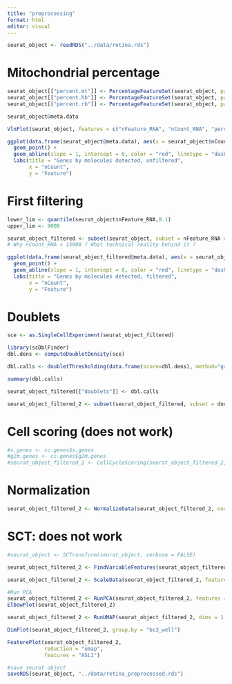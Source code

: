 ```yaml
---
title: "preprocessing"
format: html
editor: visual
---
```


```r
seurat_object <- readRDS("../data/retina.rds")
```

# Mitochondrial percentage

```r
seurat_object[["percent.mt"]] <- PercentageFeatureSet(seurat_object, pattern = "^MT")
seurat_object[["percent.hb"]] <- PercentageFeatureSet(seurat_object, pattern = "^HB")
seurat_object[["percent.rb"]] <- PercentageFeatureSet(seurat_object, pattern = "^RP[SL]")

seurat_object@meta.data

VlnPlot(seurat_object, features = c("nFeature_RNA", "nCount_RNA", "percent.mt","percent.hb","percent.rb"), ncol = 5)

ggplot(data.frame(seurat_object@meta.data), aes(x = seurat_object$nCount_RNA, y = seurat_object$nFeature_RNA)) +
  geom_point() +
  geom_abline(slope = 1, intercept = 0, color = "red", linetype = "dashed") +
  labs(title = "Genes by molecules detected, unfiltered",
       x = "nCount",
       y = "Feature")


```

# First filtering

```r
lower_lim <- quantile(seurat_object$nFeature_RNA,0.1)
upper_lim <- 9000

seurat_object_filtered <- subset(seurat_object, subset = nFeature_RNA > lower_lim & nFeature_RNA < upper_lim & percent.mt < 10) # & nCount_RNA < 15000
# Why nCount_RNA < 15000 ? What technical reality behind it ?

ggplot(data.frame(seurat_object_filtered@meta.data), aes(x = seurat_object_filtered$nCount_RNA, y = seurat_object_filtered$nFeature_RNA)) +
  geom_point() +
  geom_abline(slope = 1, intercept = 0, color = "red", linetype = "dashed") +
  labs(title = "Genes by molecules detected, filtered",
       x = "nCount",
       y = "Feature")
```

# Doublets

```r
sce <- as.SingleCellExperiment(seurat_object_filtered)
```

```r
library(scDblFinder)
dbl.dens <- computeDoubletDensity(sce)
```

```r
dbl.calls <- doubletThresholding(data.frame(score=dbl.dens), method="griffiths", returnType="call")

summary(dbl.calls)
```

```r
seurat_object_filtered[["doublets"]] <- dbl.calls
```

```r
seurat_object_filtered_2 <- subset(seurat_object_filtered, subset = doublets == "singlet")
```

# Cell scoring (does not work)

```r
#s.genes <- cc.genes$s.genes
#g2m.genes <- cc.genes$g2m.genes
#seurat_object_filtered_2 <- CellCycleScoring(seurat_object_filtered_2, #s.features = s.genes, g2m.features = g2m.genes, set.ident = TRUE)
```

# Normalization

```r
seurat_object_filtered_2 <- NormalizeData(seurat_object_filtered_2, normalization.method = "LogNormalize", scale.factor = 10000, vars.to.regress = c("percent.mt"))
```

# SCT: does not work

```r
#seurat_object <- SCTransform(seurat_object, verbose = FALSE)
```

```r
seurat_object_filtered_2 <- FindVariableFeatures(seurat_object_filtered_2, selection.method = "vst", nfeatures = 2000)
```

```r
seurat_object_filtered_2 <- ScaleData(seurat_object_filtered_2, features = VariableFeatures(object = seurat_object_filtered_2))

#Run PCA 
seurat_object_filtered_2 <- RunPCA(seurat_object_filtered_2, features = VariableFeatures(object = seurat_object_filtered_2))
ElbowPlot(seurat_object_filtered_2) 
```

```r
seurat_object_filtered_2 <- RunUMAP(seurat_object_filtered_2, dims = 1:30)
```

```r
DimPlot(seurat_object_filtered_2, group.by = "bc3_well")
```

```r
FeaturePlot(seurat_object_filtered_2, 
            reduction = "umap", 
            features = "ASL1") 
```

```r
#save seurat object 
saveRDS(seurat_object, "../data/retina_preprocessed.rds")
```
